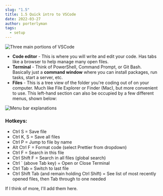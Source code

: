 ```yaml
---
slug: "1.5"
title: 1.5 Quick intro to VSCode
date: 2022-03-27
author: porterlyman
tags:
  - setup
---
```

![](/images/2022-03-27-15_12_31-index.tsx-howtoweb-visual-studio-code.png "Three main portions of VSCode")

* **Code editor** - This is where you will write and edit your code. Has tabs like a browser to help manage many open files. 
* **Terminal** - Think of PowerShell, Command Prompt, or Git Bash. Basically just a **command window** where you can install packages, run tasks, start a server, etc. 
* **Files** - This is a tree view of the folder you're coding out of on your computer. Much like File Explorer or Finder (Mac), but more convenient to use. This left-hand section can also be occupied by a few different menus, shown below: 

![](/images/2022-03-27-15_17_26-howtoweb-visual-studio-code.png "Menu bar explanations")



### Hotkeys: 

* Ctrl S = Save file
* Ctrl K, S = Save all files
* Ctrl P = Jump to file by name
* Alt Ctrl F = Format code (select Prettier from dropdown)
* Ctrl F = Search in this file
* Ctrl Shift F = Search in all files (global search)
* Ctrl ` (above Tab key) = Open or Close Terminal
* Ctrl Tab = Switch to last file
* Ctrl Shift Tab (and remain holding Ctrl Shift) = See list of most recently opened files, then Tab through to one needed

If I think of more, I'll add them here.